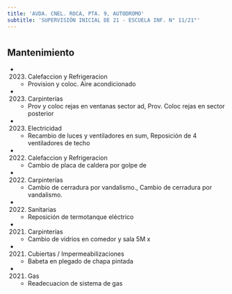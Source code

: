 ```yaml
---
title: 'AVDA. CNEL. ROCA, PTA. 9, AUTODROMO'
subtitle: 'SUPERVISIÓN INICIAL DE 21 - ESCUELA INF. N° 11/21°'
---
```


#


## Mantenimiento

*  (2023) Calefaccion y Refrigeracion 
    + Provision y coloc. Aire acondicionado

*  (2023) Carpinterías 
    + Prov y coloc rejas en ventanas sector ad, Prov. Coloc  rejas en sector posterior

*  (2023) Electricidad 
    + Recambio de luces y ventiladores en sum, Reposición de 4 ventiladores de techo

*  (2022) Calefaccion y Refrigeracion 
    + Cambio de placa de caldera por golpe de

*  (2022) Carpinterías 
    + Cambio de cerradura por vandalismo., Cambio de cerradura por vandalismo.

*  (2022) Sanitarias 
    + Reposición de termotanque eléctrico

*  (2021) Carpinterías 
    + Cambio de vidrios en comedor y sala 5M x

*  (2021) Cubiertas / Impermeabilizaciones 
    + Babeta en plegado de chapa pintada

*  (2021) Gas 
    + Readecuacion de sistema de gas



